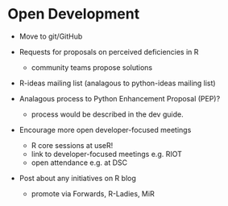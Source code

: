 # Open Development

- Move to git/GitHub

- Requests for proposals on perceived deficiencies in R
  - community teams propose solutions
  
- R-ideas mailing list (analagous to python-ideas mailing list)

- Analagous process to Python Enhancement Proposal (PEP)?
   - process would be described in the dev guide.

- Encourage more open developer-focused meetings
   - R core sessions at useR!
   - link to developer-focused meetings e.g. RIOT
   - open attendance e.g. at DSC

- Post about any initiatives on R blog
   - promote via Forwards, R-Ladies, MiR
